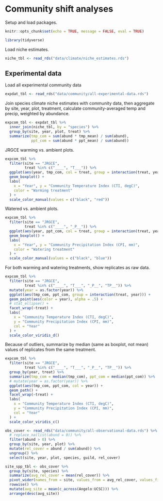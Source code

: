 # Community shift analyses

Setup and load packages.

```r
knitr::opts_chunk$set(echo = TRUE, message = FALSE, eval = TRUE)
```

```r
library(tidyverse)
```

Load niche estimates.

```r
niche_tbl <- read_rds("data/climate/niche_estimates.rds")
```

## Experimental data

Load all experimental community data

```r
expdat_tbl <- read_rds("data/community/all-experimental-data.rds")
```

Join species climate niche estimates with community data, then aggregate by site, year, plot, treatment, calculate community-averaged temp and precip, weighted by abundance.

```r
expcom_tbl <- expdat_tbl %>% 
  inner_join(niche_tbl, by = "species") %>% 
  group_by(site, year, plot, treat) %>% 
  summarize(tmp_com = sum(abund * tmp_mean) / sum(abund),
            ppt_com = sum(abund * ppt_mean) / sum(abund))
```

JRGCE warming vs. ambient plots.

```r
expcom_tbl %>% 
  filter(site == "JRGCE",
         treat %in% c("____", "T___")) %>% 
  ggplot(aes(year, tmp_com, col = treat, group = interaction(treat, year))) +
  geom_boxplot() +
  labs(
    x = "Year", y = "Community Temperature Index (CTI, degC)",
    color = "Warming treatment"
  ) +
  scale_color_manual(values = c("black", "red"))
```

Watered vs. ambient plots.

```r
expcom_tbl %>% 
  filter(site == "JRGCE",
         treat %in% c("____", "_P__")) %>% 
  ggplot(aes(year, ppt_com, col = treat, group = interaction(treat, year))) +
  geom_boxplot() +
  labs(
    x = "Year", y = "Community Precipitation Index (CPI, mm)",
    color = "Watering treatment"
  ) +
  scale_color_manual(values = c("black", "blue"))
```

For both warming and watering treatments, show replicates as raw data.

```r
expcom_tbl %>% 
  filter(site == "JRGCE",
         treat %in% c("____", "T___", "_P__", "TP__")) %>% 
  mutate(year = as.factor(year)) %>% 
  ggplot(aes(tmp_com, ppt_com, group = interaction(treat, year))) +
  geom_point(aes(color = year), alpha = .5) +
  # stat_ellipse() +
  facet_wrap(~treat) +
  labs(
    x = "Community Temperature Index (CTI, degC)",
    y = "Community Precipitation Index (CPI, mm)",
    col = "Year"
  ) +
  scale_color_viridis_d()
```

Because of outliers, summarize by median (same as boxplot, not mean) values of replicates from the same treatment.

```r
expcom_tbl %>% 
  filter(site == "JRGCE",
         treat %in% c("____", "T___", "_P__", "TP__")) %>% 
  group_by(year, treat) %>% 
  summarize(tmp_com = median(tmp_com), ppt_com = median(ppt_com)) %>% 
  # mutate(year = as.factor(year)) %>% 
  ggplot(aes(tmp_com, ppt_com, col = year)) +
  geom_path() +
  facet_wrap(~treat) +
  labs(
    x = "Community Temperature Index (CTI, degC)",
    y = "Community Precipitation Index (CPI, mm)",
    col = "Year"
  ) +
  scale_color_viridis_c()
```




```r
obs_cover <- read_rds("data/community/all-observational-data.rds") %>%
  # replace_na(list(abund = 0)) %>%
  filter(abund > 0) %>%
  group_by(site, year, plot) %>%
  mutate(rel_cover = abund / sum(abund)) %>%
  ungroup() %>%
  select(site, year, plot, species, guild, rel_cover)

site_spp_tbl <- obs_cover %>%
  group_by(site, species) %>%
  summarize(avg_rel_cover = mean(rel_cover)) %>%
  pivot_wider(names_from = site, values_from = avg_rel_cover, values_fill = 0) %>%
  rowwise() %>%
  mutate(avg_site = mean(c_across(Angelo:UCSC))) %>%
  arrange(desc(avg_site))
```
